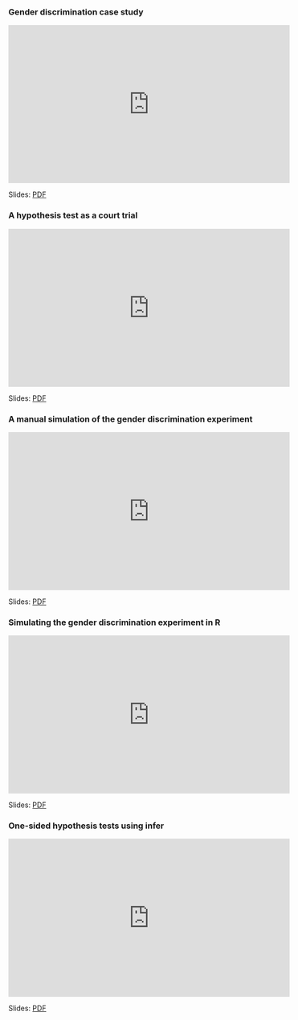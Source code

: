 
### Gender discrimination case study

<iframe width="560" height="315" src="https://www.youtube.com/embed/EL9bbzblRq8?rel=0" frameborder="0" allowfullscreen></iframe>

Slides: [PDF](http://sp19-001.cds101.com/doc/inference_and_simulation_01_gender_discrimination_case_study.pdf)


### A hypothesis test as a court trial

<iframe width="560" height="315" src="https://www.youtube.com/embed/LzsLhuxYiMs?rel=0" frameborder="0" allowfullscreen></iframe>

Slides: [PDF](http://sp19-001.cds101.com/doc/inference_and_simulation_02_a_hypothesis_test_as_a_court_trial.pdf)


### A manual simulation of the gender discrimination experiment

<iframe width="560" height="315" src="https://www.youtube.com/embed/hjVjAzuMRDM?rel=0" frameborder="0" allowfullscreen></iframe>

Slides: [PDF](http://sp19-001.cds101.com/doc/inference_and_simulation_03_a_manual_simulation_of_the_gender_discrimination_experiment.pdf)


### Simulating the gender discrimination experiment in R

<iframe width="560" height="315" src="https://www.youtube.com/embed/8wQ-uU611vI?rel=0" frameborder="0" allowfullscreen></iframe>

Slides: [PDF](http://sp19-001.cds101.com/doc/inference_and_simulation_04_simulating_the_gender_discrimination_experiment_in_r.pdf)


### One-sided hypothesis tests using infer

<iframe width="560" height="315" src="https://www.youtube.com/embed/YmeQ9ThQw9M?rel=0" frameborder="0" allowfullscreen></iframe>

Slides: [PDF](https://drive.google.com/file/d/1SUewphETMnIvzhbXoKK5mXQXhRxpLxhv/view?usp=sharing)

